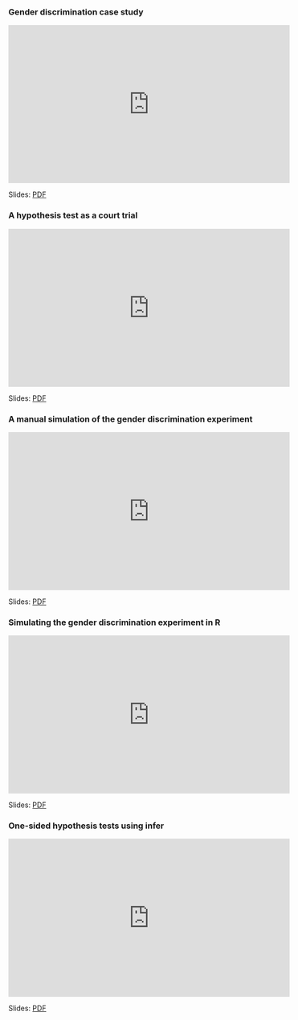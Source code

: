 
### Gender discrimination case study

<iframe width="560" height="315" src="https://www.youtube.com/embed/EL9bbzblRq8?rel=0" frameborder="0" allowfullscreen></iframe>

Slides: [PDF](http://sp19-001.cds101.com/doc/inference_and_simulation_01_gender_discrimination_case_study.pdf)


### A hypothesis test as a court trial

<iframe width="560" height="315" src="https://www.youtube.com/embed/LzsLhuxYiMs?rel=0" frameborder="0" allowfullscreen></iframe>

Slides: [PDF](http://sp19-001.cds101.com/doc/inference_and_simulation_02_a_hypothesis_test_as_a_court_trial.pdf)


### A manual simulation of the gender discrimination experiment

<iframe width="560" height="315" src="https://www.youtube.com/embed/hjVjAzuMRDM?rel=0" frameborder="0" allowfullscreen></iframe>

Slides: [PDF](http://sp19-001.cds101.com/doc/inference_and_simulation_03_a_manual_simulation_of_the_gender_discrimination_experiment.pdf)


### Simulating the gender discrimination experiment in R

<iframe width="560" height="315" src="https://www.youtube.com/embed/8wQ-uU611vI?rel=0" frameborder="0" allowfullscreen></iframe>

Slides: [PDF](http://sp19-001.cds101.com/doc/inference_and_simulation_04_simulating_the_gender_discrimination_experiment_in_r.pdf)


### One-sided hypothesis tests using infer

<iframe width="560" height="315" src="https://www.youtube.com/embed/YmeQ9ThQw9M?rel=0" frameborder="0" allowfullscreen></iframe>

Slides: [PDF](https://drive.google.com/file/d/1SUewphETMnIvzhbXoKK5mXQXhRxpLxhv/view?usp=sharing)

